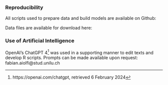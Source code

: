 ### Reproducibility

All scripts used to prepare data and build models are available on Github:  
\url{https://github.com/fabianaiolfi/MA_Thesis}  

Data files are available for download here: \url{https://www.dropbox.com/scl/fi/xc8fuhn17vfjf6h29hltu/ma_thesis_data.zip?rlkey=07u5yjvbe8hecztn68ml1ep12&dl=0}


### Use of Artificial Intelligence

OpenAI's ChatGPT 4^[https://openai.com/chatgpt, retrieved 6 February 2024] was used in a supporting manner to edit texts and develop R scripts. Prompts can be made available upon request: fabian.aiolfi@stud.unilu.ch

\newpage
